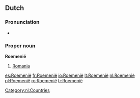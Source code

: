 ==Dutch==

===Pronunciation===
*{{audio|Nl-Roemenië.ogg|audio}}

===Proper noun===
'''Roemenië'''

# [[Romania]]

[[Category:nl:Countries]]

[[es:Roemenië]]
[[fr:Roemenië]]
[[io:Roemenië]]
[[lt:Roemenië]]
[[nl:Roemenië]]
[[pl:Roemenië]]
[[ro:Roemenië]]
[[tr:Roemenië]]